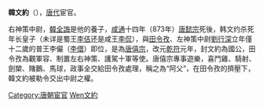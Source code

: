 {{Otheruses|subject=唐朝宦官韩文约|other=[[东汉末年|东汉末年]][[军阀|军阀]]|韩遂}}
'''韓文約'''（{{bd|？||？||catIdx=Han韓文約}}），[[唐朝|唐代]]宦官。

右神策中尉，[[韓全誨|韓全誨]]是他的養子，[[咸通|咸通]]十四年（873年）[[唐懿宗|唐懿宗]]死後，韩文约杀死年长皇子（未详是蜀王[[李佶|李佶]]还是咸王[[李侃_(唐朝皇子)|李侃]]），與[[田令孜|田令孜]]、左神策中尉[[劉行深|劉行深]]立年僅十二歲的普王李儼（[[唐僖宗|李儇]]）即位，是為[[唐僖宗|唐僖宗]]，改元[[乾符|乾符]]元年，封文約為國公，田令孜為觀軍容、制置左右神策、護駕十軍等使。唐僖宗專事遊樂，喜鬥雞、騎射、劍槊、賭鵝、馬球，政事全交給田令孜處理，稱之為“阿父”，在田令孜的擠壓下，韓文約被勒令交出中尉之權。

{{唐朝人小作品}}

{{DEFAULTSORT:Han韓文約}}
[[Category:唐朝宦官|Category:唐朝宦官]]
[[Category:韓姓|Wen文約]]
